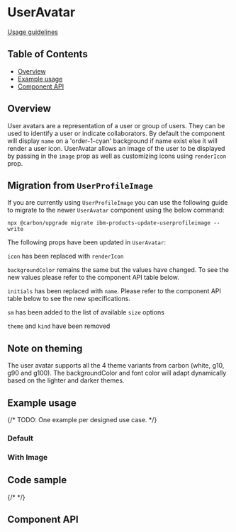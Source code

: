 
# UserAvatar

[Usage guidelines](https://pages.github.ibm.com/carbon/ibm-products/components/user-avatar/usage/)

## Table of Contents

- [Overview](#overview)
- [Example usage](#example-usage)
- [Component API](#component-api)

## Overview

User avatars are a representation of a user or group of users. They can be used
to identify a user or indicate collaborators. By default the component will
display `name` on a 'order-1-cyan' background if name exist else it will render
a user icon. UserAvatar allows an image of the user to be displayed by passing
in the `image` prop as well as customizing icons using `renderIcon` prop.

## Migration from `UserProfileImage`

If you are currently using `UserProfileImage` you can use the following guide to
migrate to the newer `UserAvatar` component using the below command:

`npx @carbon/upgrade migrate ibm-products-update-userprofileimage --write`

The following props have been updated in `UserAvatar`:

`icon` has been replaced with `renderIcon`

`backgroundColor` remains the same but the values have changed. To see the new
values please refer to the component API table below.

`initials` has been replaced with `name`. Please refer to the component API
table below to see the new specifications.

`sm` has been added to the list of available `size` options

`theme` and `kind` have been removed

## Note on theming

The user avatar supports all the 4 theme variants from carbon (white, g10, g90
and g100). The backgroundColor and font color will adapt dynamically based on
the lighter and darker themes.

## Example usage

{/* TODO: One example per designed use case. */}

### Default

<Canvas>
  <Story of={UserAvatarStories.Default} />
</Canvas>

### With Image

<Canvas>
  <Story of={UserAvatarStories.WithImage} />
</Canvas>

## Code sample

{/* <CodesandboxLink exampleDirectory="UserAvatar" /> */}

## Component API

<Controls />

